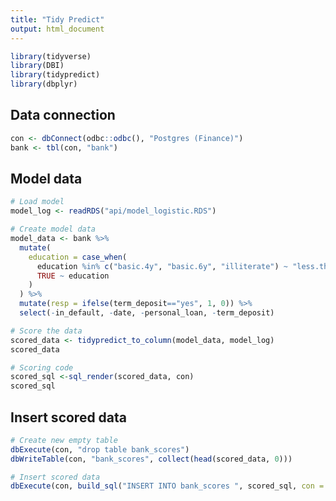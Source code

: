 ```yaml
---
title: "Tidy Predict"
output: html_document
---
```


```r
library(tidyverse)
library(DBI)
library(tidypredict)
library(dbplyr)
```

## Data connection

```r
con <- dbConnect(odbc::odbc(), "Postgres (Finance)")
bank <- tbl(con, "bank")
```

## Model data

```r
# Load model
model_log <- readRDS("api/model_logistic.RDS")

# Create model data
model_data <- bank %>%
  mutate(
    education = case_when(
      education %in% c("basic.4y", "basic.6y", "illiterate") ~ "less.than.5.years",
      TRUE ~ education
    )
  ) %>%
  mutate(resp = ifelse(term_deposit=="yes", 1, 0)) %>%
  select(-in_default, -date, -personal_loan, -term_deposit)

# Score the data
scored_data <- tidypredict_to_column(model_data, model_log)
scored_data

# Scoring code
scored_sql <-sql_render(scored_data, con)
scored_sql
```

## Insert scored data

```r
# Create new empty table
dbExecute(con, "drop table bank_scores")
dbWriteTable(con, "bank_scores", collect(head(scored_data, 0)))

# Insert scored data
dbExecute(con, build_sql("INSERT INTO bank_scores ", scored_sql, con = con))
```

